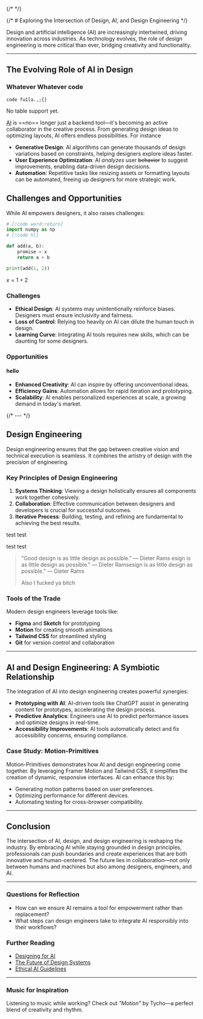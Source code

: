 {/* <Cover
  src="https://cdn.cosmos.so/affd4b79-e848-4dfd-bd42-5f2c4a847365?format=jpeg"
  alt="Image from the movie Alien - from cosmos.com"
  caption="cosmos.com"
/> */}

<TOC title="Exploring the Intersection of Design, AI, and Design Engineering" />



{/* # Exploring the Intersection of Design, AI, and Design Engineering */}

Design and artificial intelligence (AI) are increasingly intertwined, driving innovation across industries. As technology evolves, the role of design engineering is more critical than ever, bridging creativity and functionality.


---

## The Evolving Role of AI in Design

### Whatever Whatever code

`code fu1la.,;{}`

No table support yet.

[AI](https://github.com/stanley-utf8) is ==no== longer just a backend tool—it's becoming an active collaborator in the creative process. From generating design ideas to optimizing layouts, AI offers endless possibilities. For instance

- **Generative Design**: AI algorithms can generate thousands of design variations based on constraints, helping designers explore ideas faster.
- **User Experience Optimization**: AI *analyzes* user ~~behavior~~ to suggest improvements, enabling data-driven design decisions.
- **Automation**: Repetitive tasks like resizing assets or formatting layouts can be automated, freeing up designers for more strategic work.

## Challenges and Opportunities

While AI empowers designers, it also raises challenges:

<Cover
  src="trading-fours1.png"
  alt="Image from the movie Alien - from cosmos.com"
  caption="cosmosasdpiwcom"
/>

```python  showLineNumbers
# [!code word:return]
import numpy as np  
# [!code hl]

def add(a, b):
    promise = x
    return a + b 

print(add(1, 2))
```


$x = 1+2$

<Cover src="/trading-fours1.png" title="Ethical Design" alt="asdw" caption="reinforce biases." />


### Challenges

- **Ethical Design**: AI systems may unintentionally reinforce biases. Designers must ensure inclusivity and fairness.
- **Loss of Control**: Relying too heavily on AI can dilute the human touch in design.
- **Learning Curve**: Integrating AI tools requires new skills, which can be daunting for some designers.

### Opportunities
#### hello

- **Enhanced Creativity**: AI can inspire by offering unconventional ideas.
- **Efficiency Gains**: Automation allows for rapid iteration and prototyping.
- **Scalability**: AI enables personalized experiences at scale, a growing demand in today's market.

{/* --- */}

<StarDivider variant={1} className="fill-zinc-900 dark:fill-red-400 transition-colors" />

## Design Engineering

Design engineering ensures that the gap between creative vision and technical execution is seamless. It combines the artistry of design with the precision of engineering.

### Key Principles of Design Engineering

1. **Systems Thinking**: Viewing a design holistically ensures all components work together cohesively.
2. **Collaboration**: Effective communication between designers and developers is crucial for successful outcomes.
3. **Iterative Process**: Building, testing, and refining are fundamental to achieving the best results.

test test

test test

> "Good design is as little design as possible." — Dieter Rams esign is as little design as possible." — Dieter Ramsesign is as little design as possible." — Dieter Rams
>
> Also I fucked ya bitch

### Tools of the Trade

Modern design engineers leverage tools like:

- **Figma** and **Sketch** for prototyping
- **Motion** for creating smooth animations
- **Tailwind CSS** for streamlined styling
- **Git** for version control and collaboration

---

## AI and Design Engineering: A Symbiotic Relationship

The integration of AI into design engineering creates powerful synergies:

- **Prototyping with AI**: AI-driven tools like ChatGPT assist in generating content for prototypes, accelerating the design process.
- **Predictive Analytics**: Engineers use AI to predict performance issues and optimize designs in real-time.
- **Accessibility Improvements**: AI tools automatically detect and fix accessibility concerns, ensuring compliance.

### Case Study: Motion-Primitives

Motion-Primitives demonstrates how AI and design engineering come together. By leveraging Framer Motion and Tailwind CSS, it simplifies the creation of dynamic, responsive interfaces. AI can enhance this by:

- Generating motion patterns based on user preferences.
- Optimizing performance for different devices.
- Automating testing for cross-browser compatibility.

---

## Conclusion

The intersection of AI, design, and design engineering is reshaping the industry. By embracing AI while staying grounded in design principles, professionals can push boundaries and create experiences that are both innovative and human-centered. The future lies in collaboration—not only between humans and machines but also among designers, engineers, and AI.

---

### Questions for Reflection

- How can we ensure AI remains a tool for empowerment rather than replacement?
- What steps can design engineers take to integrate AI responsibly into their workflows?

### Further Reading

- [Designing for AI](https://example.com/designing-for-ai)
- [The Future of Design Systems](https://example.com/future-design-systems)
- [Ethical AI Guidelines](https://example.com/ethical-ai)

---

### Music for Inspiration

Listening to music while working? Check out _"Motion"_ by Tycho—a perfect blend of creativity and rhythm.
